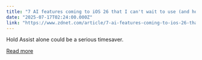 ```yaml
---
title: "7 AI features coming to iOS 26 that I can't wait to use (and how you can try them)"
date: "2025-07-17T02:24:00.000Z"
link: "https://www.zdnet.com/article/7-ai-features-coming-to-ios-26-that-i-cant-wait-to-use-and-how-you-can-try-them/"
---
```


Hold Assist alone could be a serious timesaver.

[Read more](https://www.zdnet.com/article/7-ai-features-coming-to-ios-26-that-i-cant-wait-to-use-and-how-you-can-try-them/)

